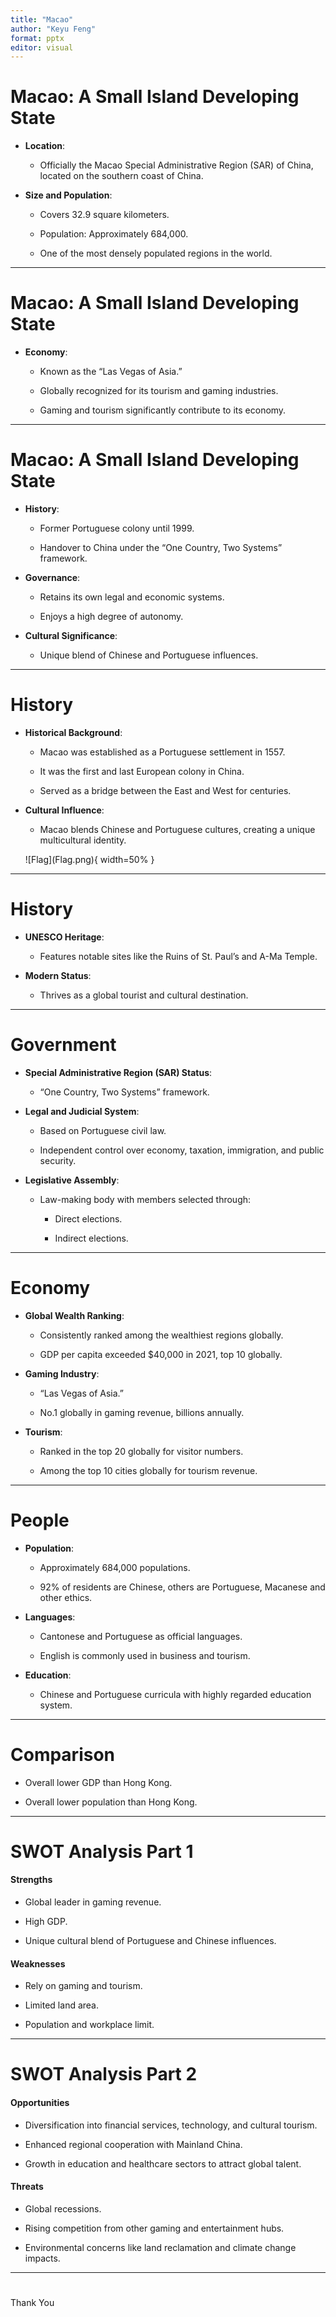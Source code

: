 ---
title: "Macao"
author: "Keyu Feng"
format: pptx
editor: visual
---

# Macao: A Small Island Developing State

-   **Location**:

    -   Officially the Macao Special Administrative Region (SAR) of China, located on the southern coast of China.

-   **Size and Population**:

    -   Covers 32.9 square kilometers.

    -   Population: Approximately 684,000.

    -   One of the most densely populated regions in the world.

------------------------------------------------------------------------

# Macao: A Small Island Developing State

-   **Economy**:

    -   Known as the "Las Vegas of Asia."

    -   Globally recognized for its tourism and gaming industries.

    -   Gaming and tourism significantly contribute to its economy.

------------------------------------------------------------------------

# Macao: A Small Island Developing State

-   **History**:

    -   Former Portuguese colony until 1999.

    -   Handover to China under the "One Country, Two Systems" framework.

-   **Governance**:

    -   Retains its own legal and economic systems.

    -   Enjoys a high degree of autonomy.

-   **Cultural Significance**:

    -   Unique blend of Chinese and Portuguese influences.

------------------------------------------------------------------------

# History

-   **Historical Background**:

    -   Macao was established as a Portuguese settlement in 1557.

    -   It was the first and last European colony in China.

    -   Served as a bridge between the East and West for centuries.

-   **Cultural Influence**:

    -   Macao blends Chinese and Portuguese cultures, creating a unique multicultural identity.

    \![Flag\](Flag.png){ width=50% }

------------------------------------------------------------------------

# History

-   **UNESCO Heritage**:

    -   Features notable sites like the Ruins of St. Paul’s and A-Ma Temple.

-   **Modern Status**:

    -   Thrives as a global tourist and cultural destination.

------------------------------------------------------------------------

# Government

-   **Special Administrative Region (SAR) Status**:

    -   "One Country, Two Systems" framework.

-   **Legal and Judicial System**:

    -   Based on Portuguese civil law.

    -   Independent control over economy, taxation, immigration, and public security.

-   **Legislative Assembly**:

    -   Law-making body with members selected through:

        -   Direct elections.

        -   Indirect elections.

---

# Economy

-   **Global Wealth Ranking**:

    -   Consistently ranked among the wealthiest regions globally.

    -   GDP per capita exceeded \$40,000 in 2021, top 10 globally.

-   **Gaming Industry**:

    -   "Las Vegas of Asia."

    -   No.1 globally in gaming revenue, billions annually.

-   **Tourism**:

    -   Ranked in the top 20 globally for visitor numbers.

    -   Among the top 10 cities globally for tourism revenue.

---

# People

-   **Population**:

    -   Approximately 684,000 populations.

    -   92% of residents are Chinese, others are Portuguese, Macanese and other ethics.

-   **Languages**:

    -   Cantonese and Portuguese as official languages.

    -   English is commonly used in business and tourism.

-   **Education**:

    -   Chinese and Portuguese curricula with highly regarded education system.

---

# Comparison

-   Overall lower GDP than Hong Kong.

-   Overall lower population than Hong Kong.

---

# SWOT Analysis Part 1

#### **Strengths**

-   Global leader in gaming revenue.

-   High GDP.

-   Unique cultural blend of Portuguese and Chinese influences.

#### **Weaknesses**

-   Rely on gaming and tourism.

-   Limited land area.

-   Population and workplace limit.

---

# SWOT Analysis Part 2

#### **Opportunities**

-   Diversification into financial services, technology, and cultural tourism.

-   Enhanced regional cooperation with Mainland China.

-   Growth in education and healthcare sectors to attract global talent.

#### **Threats**

-   Global recessions.

-   Rising competition from other gaming and entertainment hubs.

-   Environmental concerns like land reclamation and climate change impacts.

---

# 

# 

Thank You
